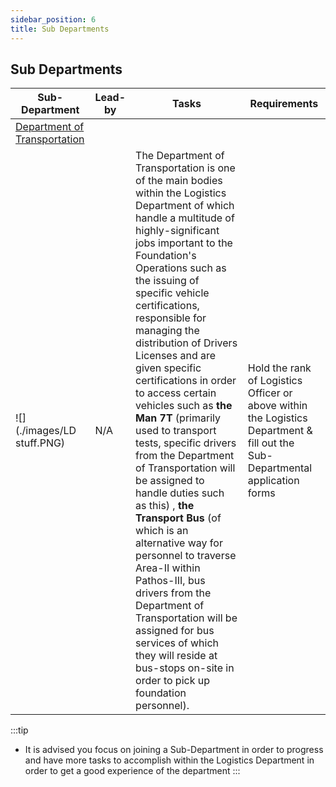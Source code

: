 ```yaml
---
sidebar_position: 6
title: Sub Departments
---
```


## Sub Departments
| Sub-Department | Lead-by | Tasks | Requirements |
| -------------- | ------- | ----- | ------------ |
| [Department of Transportation](https://www.roblox.com/groups/12604443/SCPF-LD-Department-of-Transportation) 
![](./images/LD stuff.PNG) | N/A | The Department of Transportation is one of the main bodies within the Logistics Department of which handle a multitude of highly-significant jobs important to the Foundation's Operations such as the issuing of specific vehicle certifications, responsible for managing the distribution of Drivers Licenses and are given specific certifications in order to access certain vehicles such as **the Man 7T** (primarily used to transport tests, specific drivers from the Department of Transportation will be assigned to handle duties such as this) , **the Transport Bus** (of which is an alternative way for personnel to traverse Area-II within Pathos-III, bus drivers from the Department of Transportation will be assigned for bus services of which they will reside at bus-stops on-site in order to pick up foundation personnel). | Hold the rank of Logistics Officer or above within the Logistics Department & fill out the Sub-Departmental application forms |

:::tip
- It is advised you focus on joining a Sub-Department in order to progress and have more tasks to accomplish within the Logistics Department in order to get a good experience of the department
:::